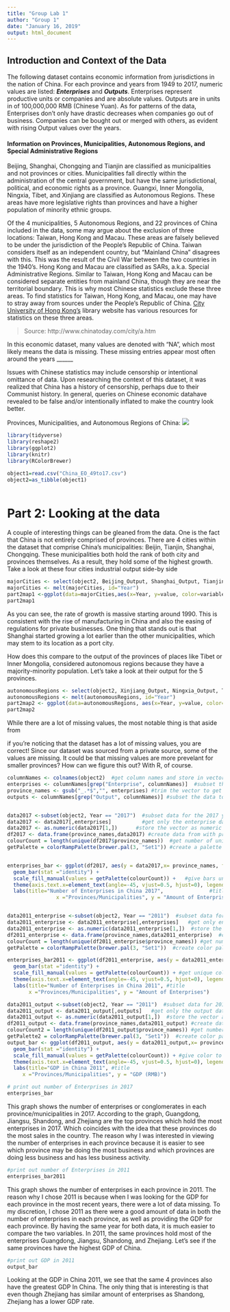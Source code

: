 ---
title: "Group Lab 1"
author: "Group 1"
date: "January 16, 2019"
output: html_document
---
## Introduction and Context of the Data
The following dataset contains economic information from jurisdictions in the nation of China. 
For each province and years from 1949 to 2017, numeric values are listed: **_Enterprises_** and **_Outputs_**. Enterprises represent productive units or companies and are absolute values.
Outputs are in units in of 100,000,000 RMB (Chinese Yuan). As for patterns of the data, Enterprises don't only have drastic decreases when companies go out of business. Companies can be bought out or merged with others, as evident with rising Output values over the years.

#### Information on Provinces, Municipalities, Autonomous Regions, and Special Administrative Regions
Beijing, Shanghai, Chongqing and Tianjin are classified as municipalities and not provinces or cities. Municipalities fall directly within the administration of the central government, but have the same jurisdictional, political, and economic rights as a province. Guangxi, Inner Mongolia, Ningxia, Tibet, and Xinjiang are classified as Autonomous Regions. These areas have more legislative rights than provinces and have a higher population of minority ethnic groups.

Of the 4 municipalities, 5 Autonomous Regions, and 22 provinces of China included in the data, some may argue about the exclusion of three locations: Taiwan, Hong Kong and Macau. These areas are falsely believed to be under the jurisdiction of the People's Republic of China. Taiwan considers itself as an independent country, but "Mainland China" disagrees with this. This was the result of the Civil War between the two countries in the 1940's.
Hong Kong and Macau are classified as SARs, a.k.a. Special Administrative Regions. Similar to Taiwan, Hong Kong and Macau can be considered separate entities from mainland China, though they are near the territorial boundary. This is why most Chinese statistics exclude these three areas. To find statistics for Taiwan, Hong Kong, and Macau, one may have to stray away from sources under the People's Republic of China. [City University of Hong Kong's](https://libguides.library.cityu.edu.hk/stats/hk) library website has various resources for statistics on these three areas.

 > Source: http://www.chinatoday.com/city/a.htm

In this economic dataset, many values are denoted with "NA", which most likely means the data is missing. 
These missing entries appear most often around the years ______

Issues with Chinese statistics may include censorship or intentional omittance of data. Upon researching the context of this dataset, it was realized that China has a history of
censorship, perhaps due to their Communist history. In general, queries on Chinese economic datahave revealed to be false and/or intentionally inflated to make the country look better.


Provinces, Municipalities, and Autonomous Regions of China: 
![](chinaprovs.png)

```{r setup, warning=FALSE, echo=FALSE, include=FALSE}
library(tidyverse)
library(reshape2)
library(ggplot2)
library(knitr)
library(RColorBrewer)

object1=read.csv("China_EO_49to17.csv")
object2=as_tibble(object1)
                                     
```

# Part 2: Looking at the data

A couple of interesting things can be gleaned from the data. One is the fact that China is not entirely comprised of provinces.
There are 4 cities within the dataset that comprise China's municipalities: Beijin, Tianjin, Shanghai, Chongqing. These municipalities 
both hold the rank of both city and provinces themselves. As a result, they hold some of the highest growth. Take a look at these four
cities industrial output side-by side


```{r echo=FALSE, message=FALSE, warning=FALSE}
majorCities <- select(object2, Beijing_Output, Shanghai_Output, Tianjin_Output, Chongqing_Output, Year) 
majorCities <- melt(majorCities, id="Year")
part2map1 <-ggplot(data=majorCities,aes(x=Year, y=value, color=variable)) + geom_line()
part2map1
```  

As you can see, the rate of growth is massive starting around 1990. This is consistent with the rise of manufacturing in China and also the easing of regulations for private businesses. One thing that stands out is that Shanghai started growing a lot earlier than the other municipalities, which may stem to its location as a port city.

How does this compare to the output of the provinces of places like Tibet or Inner Mongolia, considered autonomous regions because they have a majority-minority population. Let's take a look at their output for the 5 provinces. 

```{r echo=FALSE, message=FALSE, warning=FALSE}
autonomousRegions <- select(object2, Xinjiang_Output, Ningxia_Output, Tibet_Output, Guangxi_Output, InnerMongolia_Output, Year)
autonomousRegions <- melt(autonomousRegions, id="Year")
part2map2 <- ggplot(data=autonomousRegions, aes(x=Year, y=value, color=variable)) + geom_line()
part2map2
```

While there are a lot of missing values, the most notable thing is that aside from 

if you're noticing that the dataset has a lot of missing values, you are correct! Since our dataset was sourced from a private source, some of the values are missing. It could be that missing values are more prevelant for smaller provinces? How can we figure this out? With R, of course. 

```{r echo=FALSE, message=FALSE, warning=FALSE}
columnNames <- colnames(object2)  #get column names and store in vector
enterprises <- columnNames[grep("Enterprise", columnNames)]  #subset the data to only get the enterprise names
province_names <- gsub("_.*$","", enterprises) #trim the vector to get only the province names
outputs <- columnNames[grep("Output", columnNames)] #subset the data to only get the output names


data2017 <-subset(object2, Year == "2017")  #subset data for the 2017 year
data2017 <- data2017[,enterprises]          #get only the enterprise data
data2017 <- as.numeric(data2017[1,])      #store the vector as numeric vector
df2017 <- data.frame(province_names,data2017) #create data from with province names and enterprise data 
colourCount = length(unique(df2017$province_names))  #get number of unique colors to ramp color set
getPalette = colorRampPalette(brewer.pal(3, "Set1")) #create a palette 


enterprises_bar <- ggplot(df2017, aes(y = data2017,x= province_names, fill = province_names)) + #create plot
  geom_bar(stat ="identity") +                                                                  
  scale_fill_manual(values = getPalette(colourCount)) +   #give bars unique colors                      
  theme(axis.text.x=element_text(angle=-45, vjust=0.5, hjust=0), legend.position="none") +   #angle province
  labs(title="Number of Enterprises in China 2017",               #title for x,y, and main
                x ="Provinces/Municipalities", y = "Amount of Enterprises")


data2011_enterprise <-subset(object2, Year == "2011")  #subset data for 2011 year
data2011_enterprise <- data2011_enterprise[,enterprises]   #get only enterprise data
data2011_enterprise <- as.numeric(data2011_enterprise[1,])  #store the vector as numeric vector
df2011_enterprise <- data.frame(province_names,data2011_enterprise)  #create data from with names and data
colourCount = length(unique(df2011_enterprise$province_names)) #get number of unique colors to ramp color set
getPalette = colorRampPalette(brewer.pal(3, "Set1"))  #create color paletee

enterprises_bar2011 <- ggplot(df2011_enterprise, aes(y = data2011_enterprise,x= province_names, fill = province_names)) +  #plot 
  geom_bar(stat ="identity") + 
  scale_fill_manual(values = getPalette(colourCount)) + #get unique colors to bars
  theme(axis.text.x=element_text(angle=-45, vjust=0.5, hjust=0), legend.position="none") + 
  labs(title="Number of Enterprises in China 2011", #title
       x ="Provinces/Municipalities", y = "Amount of Enterprises")

data2011_output <-subset(object2, Year == "2011")  #subset data for 2011
data2011_output <- data2011_output[,outputs]   #get only the output data
data2011_output <- as.numeric(data2011_output[1,])  #store the vector as numeric vector
df2011_output <- data.frame(province_names,data2011_output) #create data frame from names and output
colourCount2 = length(unique(df2011_output$province_names)) #get number of unique colors to ramp color set
getPalette2 = colorRampPalette(brewer.pal(3, "Set1"))  #create color palette
output_bar <- ggplot(df2011_output, aes(y = data2011_output,x= province_names, fill = province_names)) + #plot
  geom_bar(stat ="identity") + 
  scale_fill_manual(values = getPalette(colourCount)) + #give color to bars
  theme(axis.text.x=element_text(angle=-45, vjust=0.5, hjust=0), legend.position="none") + #angle names 
  labs(title="GDP in China 2011", #title 
     x ="Provinces/Municipalities", y = "GDP (RMB)")
```
```{r  echo=FALSE, message=FALSE, warning=FALSE}
# print out number of Enterprises in 2017
enterprises_bar
```

This graph shows the number of enterprises or conglomerates in each province/municipalities in 2017. According to the graph, Guangdong, Jiangsu, Shandong, and Zhejiang are the top provinces which hold the most enterprises in 2017. Which coincides with the idea that these provinces do the most sales in the country. The reason why I was interested in viewing the number of enterprises in each province because it is easier to see which province may be doing the most business and which provinces are doing less business and has less business activity. 

```{r echo=FALSE, message=FALSE, warning=FALSE}
#print out number of Enterprises in 2011
enterprises_bar2011
```

This graph shows the number of enterprises in each province in 2011. The reason why I chose 2011 is because when I was looking for the GDP for each province in the most recent years, there were a lot of data missing. To my discretion, I chose 2011 as there were a good amount of data in both the number of enterprises in each province, as well as providing the GDP for each province. By having the same year for both data, it is much easier to compare the two variables. In 2011,  the same provinces hold most of the enterprises Guangdong, Jiangsu, Shandong, and Zhejiang. Let's see if the same provinces have the highest GDP of China.

```{r echo=FALSE, message=FALSE, warning=FALSE}
#print out GDP in 2011
output_bar
```

Looking at the GDP in China 2011, we see that the same 4 provinces also have the greatest GDP In China. The only thing that is interesting is that even though Zhejiang has similar amount of enterprises as Shandong, Zhejiang has a lower GDP rate. 



